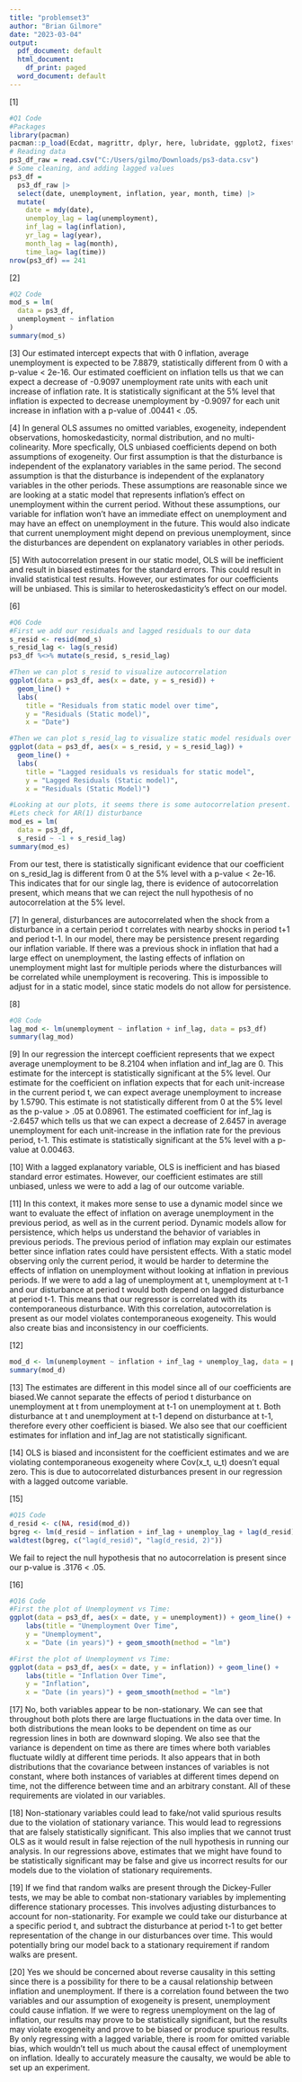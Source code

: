 ---
title: "problemset3"
author: "Brian Gilmore"
date: "2023-03-04"
output:
  pdf_document: default
  html_document:
    df_print: paged
  word_document: default
---
[1]

```{r}
#Q1 Code
#Packages
library(pacman)
pacman::p_load(Ecdat, magrittr, dplyr, here, lubridate, ggplot2, fixest, lmtest)
# Reading data 
ps3_df_raw = read.csv("C:/Users/gilmo/Downloads/ps3-data.csv")
# Some cleaning, and adding lagged values
ps3_df = 
  ps3_df_raw |>
  select(date, unemployment, inflation, year, month, time) |>
  mutate(
    date = mdy(date),
    unemploy_lag = lag(unemployment),
    inf_lag = lag(inflation),
    yr_lag = lag(year),
    month_lag = lag(month),
    time_lag= lag(time))
nrow(ps3_df) == 241
```

[2]

```{r}
#Q2 Code
mod_s = lm(
  data = ps3_df,
  unemployment ~ inflation
)
summary(mod_s)
```

[3]
Our estimated intercept expects that with 0 inflation, average unemployment is expected to be 7.8879, statistically different from 0 with a p-value < 2e-16. Our estimated coefficient on inflation tells us that we can expect a decrease of -0.9097 unemployment rate units with each unit increase of inflation rate. It is statistically significant at the 5% level that inflation is expected to decrease unemployment by -0.9097 for each unit increase in inflation with a p-value of .00441 < .05.

[4]
In general OLS assumes no omitted variables, exogeneity, independent observations, homoskedasticity, normal distribution, and no multi-colinearity. More specfically, OLS unbiased coefficients depend on both assumptions of exogeneity. Our first assumption is that the disturbance is independent of the explanatory variables in the same period. The second assumption is that the disturbance is independent of the explanatory variables in the other periods. These assumptions are reasonable since we are looking at a static model that represents inflation's effect on unemployment within the current period. Without these assumptions, our variable for inflation won't have an immediate effect on unemployment and may have an effect on unemployment in the future. This would also indicate that current unemployment might depend on previous unemployment, since the disturbances are dependent on explanatory variables in other periods.


[5]
With autocorrelation present in our static model, OLS will be inefficient and result in biased estimates for the standard errors. This could result in invalid statistical test results. However, our estimates for our coefficients will be unbiased. This is similar to heteroskedasticity's effect on our model.

[6]

```{r}
#Q6 Code
#First we add our residuals and lagged residuals to our data
s_resid <- resid(mod_s)
s_resid_lag <- lag(s_resid)
ps3_df %<>% mutate(s_resid, s_resid_lag)

#Then we can plot s_resid to visualize autocorrelation
ggplot(data = ps3_df, aes(x = date, y = s_resid)) + 
  geom_line() +
  labs(
    title = "Residuals from static model over time",
    y = "Residuals (Static model)",
    x = "Date")

#Then we can plot s_resid_lag to visualize static model residuals over time
ggplot(data = ps3_df, aes(x = s_resid, y = s_resid_lag)) + 
  geom_line() +
  labs(
    title = "Lagged residuals vs residuals for static model",
    y = "Lagged Residuals (Static model)",
    x = "Residuals (Static Model)")

#Looking at our plots, it seems there is some autocorrelation present.
#Lets check for AR(1) disturbance
mod_es = lm(
  data = ps3_df, 
  s_resid ~ -1 + s_resid_lag)
summary(mod_es)
```

From our test, there is statistically significant evidence that our coefficient on s_resid_lag is different from 0 at the 5% level with a p-value < 2e-16. This indicates that for our single lag, there is evidence of autocorrelation present, which means that we can reject the null hypothesis of no autocorrelation at the 5% level.

[7]
In general, disturbances are autocorrelated when the shock from a disturbance in a certain period t correlates with nearby shocks in period t+1 and period t-1. In our model, there may be persistence present regarding our inflation variable. If there was a previous shock in inflation that had a large effect on unemployment, the lasting effects of inflation on unemployment might last for multiple periods where the disturbances will be correlated while unemployment is recovering. This is impossible to adjust for in a static model, since static models do not allow for persistence.

[8]

```{r}
#Q8 Code
lag_mod <- lm(unemployment ~ inflation + inf_lag, data = ps3_df)
summary(lag_mod)
```

[9]
In our regression the intercept coefficient represents that we expect average unemployment to be 8.2104 when inflation and inf_lag are 0. This estimate for the intercept is statistically significant at the 5% level. Our estimate for the coefficient on inflation expects that for each unit-increase in the current period t, we can expect average unemployment to increase by 1.5790. This estimate is not statistically different from 0 at the 5% level as the p-value > .05 at 0.08961. The estimated coefficient for inf_lag is -2.6457 which tells us that we can expect a decrease of 2.6457 in average unemployment for each unit-increase in the inflation rate for the previous period, t-1. This estimate is statistically significant at the 5% level with a p-value at 0.00463.

[10]
With a lagged explanatory variable, OLS is inefficient and has biased standard error estimates. However, our coefficient estimates are still unbiased, unless we were to add a lag of our outcome variable.

[11]
In this context, it makes more sense to use a dynamic model since we want to evaluate the effect of inflation on average unemployment in the previous period, as well as in the current period. Dynamic models allow for persistence, which helps us understand the behavior of variables in previous periods. The previous period of inflation may explain our estimates better since inflation rates could have persistent effects. With a static model observing only the current period, it would be harder to determine the effects of inflation on unemployment without looking at inflation in previous periods. If we were to add a lag of unemployment at t, unemployment at t-1 and our disturbance at period t would both depend on lagged disturbance at period t-1. This means that our regressor is correlated with its contemporaneous disturbance. With this correlation, autocorrelation is present as our model violates contemporaneous exogeneity. This would also create bias and inconsistency in our coefficients.

[12]
```{r}
mod_d <- lm(unemployment ~ inflation + inf_lag + unemploy_lag, data = ps3_df)
summary(mod_d)
```

[13]
The estimates are different in this model since all of our coefficients are biased.We cannot separate the effects of period t disturbance on unemployment at t from unemployment at t-1 on unemployment at t. Both disturbance at t and unemployment at t-1 depend on disturbance at t-1, therefore every other coefficient is biased. We also see that our coefficient estimates for inflation and inf_lag are not statistically significant. 

[14]
OLS is biased and inconsistent for the coefficient estimates and we are violating contemporaneous exogeneity where Cov(x_t, u_t) doesn't equal zero. This is due to autocorrelated disturbances present in our regression with a lagged outcome variable.

[15]
```{r}
#Q15 Code
d_resid <- c(NA, resid(mod_d))
bgreg <- lm(d_resid ~ inflation + inf_lag + unemploy_lag + lag(d_resid) + lag(d_resid, 2), data = ps3_df)
waldtest(bgreg, c("lag(d_resid)", "lag(d_resid, 2)"))
```

We fail to reject the null hypothesis that no autocorrelation is present since our p-value is .3176 < .05.

[16]

```{r}
#Q16 Code
#First the plot of Unemployment vs Time:
ggplot(data = ps3_df, aes(x = date, y = unemployment)) + geom_line() +
    labs(title = "Unemployment Over Time",
    y = "Unemployment",
    x = "Date (in years)") + geom_smooth(method = "lm")

#First the plot of Unemployment vs Time:
ggplot(data = ps3_df, aes(x = date, y = inflation)) + geom_line() +
    labs(title = "Inflation Over Time",
    y = "Inflation",
    x = "Date (in years)") + geom_smooth(method = "lm")
```

[17]
No, both variables appear to be non-stationary. We can see that throughout both plots there are large fluctuations in the data over time. In both distributions the mean looks to be dependent on time as our regression lines in both are downward sloping. We also see that the variance is dependent on time as there are times where both variables fluctuate wildly at different time periods. It also appears that in both distributions that the covariance between instances of variables is not constant, where both instances of variables at different times depend on time, not the difference between time and an arbitrary constant. All of these requirements are violated in our variables.

[18]
Non-stationary variables could lead to fake/not valid spurious results due to the violation of stationary variance. This would lead to regressions that are falsely statistically significant. This also implies that we cannot trust OLS as it would result in false rejection of the null hypothesis in running our analysis. In our regressions above, estimates that we might have found to be statistically significant may be false and give us incorrect results for our models due to the violation of stationary requirements.

[19]
If we find that random walks are present through the Dickey-Fuller tests, we may be able to combat non-stationary variables by implementing difference stationary processes. This involves adjusting disturbances to account for non-stationarity. For example we could take our disturbance at a specific period t, and subtract the disturbance at period t-1 to get better representation of the change in our disturbances over time. This would potentially bring our model back to a stationary requirement if random walks are present. 

[20]
Yes we should be concerned about reverse causality in this setting since there is a possibility for there to be a causal relationship between inflation and unemployment. If there is a correlation found between the two variables and our assumption of exogeneity is present, unemployment could cause inflation. If we were to regress unemployment on the lag of inflation, our results may prove to be statistically significant, but the results may violate exogeneity and prove to be biased or produce spurious results. By only regressing with a lagged variable, there is room for omitted variable bias, which wouldn't tell us much about the causal effect of unemployment on inflation. Ideally to accurately measure the causalty, we would be able to set up an experiment.



